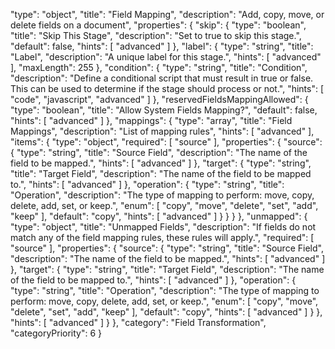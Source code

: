   "type": "object",
  "title": "Field Mapping",
  "description": "Add, copy, move, or delete fields on a document",
  "properties": {
    "skip": {
      "type": "boolean",
      "title": "Skip This Stage",
      "description": "Set to true to skip this stage.",
      "default": false,
      "hints": [
        "advanced"
      ]
    },
    "label": {
      "type": "string",
      "title": "Label",
      "description": "A unique label for this stage.",
      "hints": [
        "advanced"
      ],
      "maxLength": 255
    },
    "condition": {
      "type": "string",
      "title": "Condition",
      "description": "Define a conditional script that must result in true or false. This can be used to determine if the stage should process or not.",
      "hints": [
        "code",
        "javascript",
        "advanced"
      ]
    },
    "reservedFieldsMappingAllowed": {
      "type": "boolean",
      "title": "Allow System Fields Mapping?",
      "default": false,
      "hints": [
        "advanced"
      ]
    },
    "mappings": {
      "type": "array",
      "title": "Field Mappings",
      "description": "List of mapping rules",
      "hints": [
        "advanced"
      ],
      "items": {
        "type": "object",
        "required": [
          "source"
        ],
        "properties": {
          "source": {
            "type": "string",
            "title": "Source Field",
            "description": "The name of the field to be mapped.",
            "hints": [
              "advanced"
            ]
          },
          "target": {
            "type": "string",
            "title": "Target Field",
            "description": "The name of the field to be mapped to.",
            "hints": [
              "advanced"
            ]
          },
          "operation": {
            "type": "string",
            "title": "Operation",
            "description": "The type of mapping to perform: move, copy, delete, add, set, or keep.",
            "enum": [
              "copy",
              "move",
              "delete",
              "set",
              "add",
              "keep"
            ],
            "default": "copy",
            "hints": [
              "advanced"
            ]
          }
        }
      }
    },
    "unmapped": {
      "type": "object",
      "title": "Unmapped Fields",
      "description": "If fields do not match any of the field mapping rules, these rules will apply.",
      "required": [
        "source"
      ],
      "properties": {
        "source": {
          "type": "string",
          "title": "Source Field",
          "description": "The name of the field to be mapped.",
          "hints": [
            "advanced"
          ]
        },
        "target": {
          "type": "string",
          "title": "Target Field",
          "description": "The name of the field to be mapped to.",
          "hints": [
            "advanced"
          ]
        },
        "operation": {
          "type": "string",
          "title": "Operation",
          "description": "The type of mapping to perform: move, copy, delete, add, set, or keep.",
          "enum": [
            "copy",
            "move",
            "delete",
            "set",
            "add",
            "keep"
          ],
          "default": "copy",
          "hints": [
            "advanced"
          ]
        }
      },
      "hints": [
        "advanced"
      ]
    }
  },
  "category": "Field Transformation",
  "categoryPriority": 6
}
